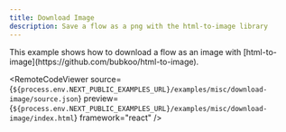 ```yaml
---
title: Download Image
description: Save a flow as a png with the html-to-image library
---
```



<ExampleLayout>
This example shows how to download a flow as an image with [html-to-image](https://github.com/bubkoo/html-to-image).

<RemoteCodeViewer
  source={`${process.env.NEXT_PUBLIC_EXAMPLES_URL}/examples/misc/download-image/source.json`}
  preview={`${process.env.NEXT_PUBLIC_EXAMPLES_URL}/examples/misc/download-image/index.html`}
  framework="react"
/>

</ExampleLayout>
